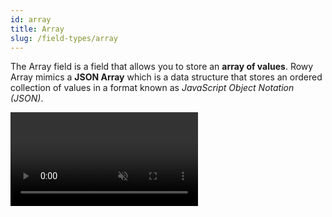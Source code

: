```yaml
---
id: array
title: Array
slug: /field-types/array
---
```



The Array field is a field that allows you to store an **array of values**. Rowy Array mimics a **JSON Array** which is a data structure that stores an ordered collection of values in a format known as *JavaScript Object Notation (JSON)*.

<Video url={videoUrl} playing loop muted playsinline controls />

## Supported Values

A JSON Array is a collection of values, which **can be of any type** including `Number`, `Short Text`, another `JSON Object`, `Toggle`, `GeoPoint`, `Date & Time`, or even `Reference`. The values in a JSON Array are **separated by commas** and **enclosed in square brackets**. 

```json
[
  "string", // a short text
  1, // a number
  true, // a boolean
  {
    "key": "value" // an object
  }
]
```

## Creating an Array field

**STEP 1:** In your Rowy Table, click on **Add Column** button.

**STEP 2:** In the **Add Column modal**, add any name of your choice. In the **Field Type** dropdown, select **Array**.
  <img src={array1} alt="Array field" width = "100%" />

**STEP 3:** Click on **Add** button to create the Array field.

**STEP 4:** Open the side panel. Under the **Array** section, click on the dropdown to select the **Field Type** of the values in the Array.
  <img src={array2} alt="Array field" width = "100%" />

**STEP 5:** Start adding your data! 🚀

:::tip Supported Array Types
With Rowy Arrays, you can create both Homogeneous and Heterogeneous Arrays. For a Homogeneous Array, you can create your array to contain only one type of values. For a Heterogeneous Array, you can choose your array to store data from a variety of Rowy Array supported data types.
:::

## Example

Let us create a **Heterogeneous Array** that stores data from a variety of Rowy Array supported data types.

< img src={arrayExample} alt="Array field" width = "100%" />
